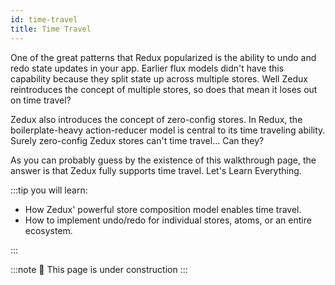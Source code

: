 ```yaml
---
id: time-travel
title: Time Travel
---
```


One of the great patterns that Redux popularized is the ability to undo and redo state updates in your app. Earlier flux models didn't have this capability because they split state up across multiple stores. Well Zedux reintroduces the concept of multiple stores, so does that mean it loses out on time travel?

Zedux also introduces the concept of zero-config stores. In Redux, the boilerplate-heavy action-reducer model is central to its time traveling ability. Surely zero-config Zedux stores can't time travel... Can they?

As you can probably guess by the existence of this walkthrough page, the answer is that Zedux fully supports time travel. Let's Learn Everything.

:::tip you will learn:

- How Zedux' powerful store composition model enables time travel.
- How to implement undo/redo for individual stores, atoms, or an entire ecosystem.

:::

:::note
🚧 This page is under construction
:::
